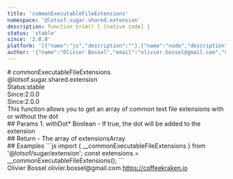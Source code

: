 ```yaml
---
title: 'commonExecutableFileExtensions'
namespace: '@lotsof.sugar.shared.extension'
description: function trim() { [native code] }
status: 'stable'
since: '2.0.0'
platform: '[{"name":"js","description":""},{"name":"node","description":""}]'
author: '{"name":"Olivier Bossel","email":"olivier.bossel@gmail.com","url":"https://coffeekraken.io"}'
---
```

<div class="docmap-mdx">
# commonExecutableFileExtensions
<div class="_namespace">@lotsof.sugar.shared.extension</div>
<div class="_metas">
<div class="_status"><span class="_status-label">Status:</span><span class="_status-value -stable">stable</span></div>
<div class="_since"><span class="_since-label">Since:</span><span class="_since-value">2.0.0</span></div>
<div class="_since"><span class="_since-label">Since:</span><span class="_since-value">2.0.0</span></div>
</div>
<div class="_description">
This function allows you to get an array of common text file extensions with or without the dot
</div>
<div class="_params">
## Params
1. <span class="_name">withDot<span class="_required">*</span></span><span class="_default"></span> <span class="_type">Boolean</span>
   - If true, the dot will be added to the extension
</div>
<div class="_return">
## Return
- <span class="_description">The array of extensions</span><span class="_default"></span><span class="_type">Array<String></span>
</div>
<div class="_examples">
## Examples
```js
import { __commonExecutableFileExtensions } from '@lotsof/sugar/extension';
const extensions = __commonExecutableFileExtensions();
```
</div>
<div class="_author">
<span class="_name">Olivier Bossel</span>
<span class="_email">olivier.bossel@gmail.com</span>
<a href="https://coffeekraken.io" target="_blank" class="_url">https://coffeekraken.io</a>
</div>
</div>